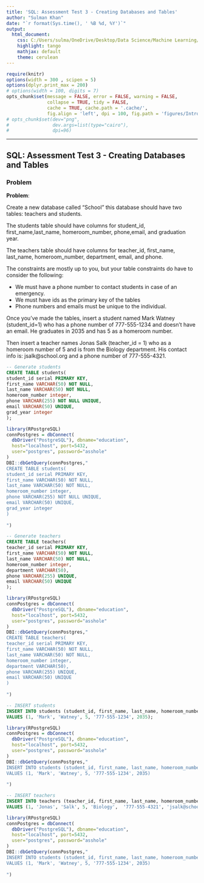 ---
title: 'SQL: Assessment Test 3 - Creating Databases and Tables'
author: "Sulman Khan"
date: "`r format(Sys.time(), ' %B %d, %Y')`"
output: 
  html_document:
    css: C:/Users/sulma/OneDrive/Desktop/Data Science/Machine Learning/gf_small_touches.css
    highlight: tango
    mathjax: default
    theme: cerulean
---

```{r setup, cache = FALSE, echo = FALSE, message = FALSE, warning = FALSE, tidy = FALSE}
require(knitr)
options(width = 300 , scipen = 5)
options(dplyr.print_max = 200)
# options(width = 100, digits = 7)
opts_chunk$set(message = FALSE, error = FALSE, warning = FALSE, 
               collapse = TRUE, tidy = FALSE,
               cache = TRUE, cache.path = '.cache/', 
               fig.align = 'left', dpi = 100, fig.path = 'figures/Introductiontotextanalytics/')
# opts_chunk$set(dev="png", 
#                dev.args=list(type="cairo"),
#                dpi=96)
```
---

## SQL: Assessment Test 3 - Creating Databases and Tables


### Problem 

**Problem**: 

Create a new database called "School" this database should have two tables: teachers and students.

The students table should have columns for student_id, first_name,last_name, homeroom_number, phone,email, and graduation year.

The teachers table should have columns for teacher_id, first_name, last_name, homeroom_number, department, email, and phone.

The constraints are mostly up to you, but your table constraints do have to consider the following:

* We must have a phone number to contact students in case of an emergency.
* We must have ids as the primary key of the tables
* Phone numbers and emails must be unique to the individual.

Once you've made the tables, insert a student named Mark Watney (student_id=1) who has a phone number of 777-555-1234 and doesn't have an email. He graduates in 2035 and has 5 as a homeroom number.

Then insert a teacher names Jonas Salk (teacher_id = 1) who as a homeroom number of 5 and is from the Biology department. His contact info is: jsalk@school.org and a phone number of 777-555-4321.





```{sql, eval = FALSE}
-- Generate students
CREATE TABLE students(
student_id serial PRIMARY KEY,
first_name VARCHAR(50) NOT NULL,
last_name VARCHAR(50) NOT NULL,
homeroom_number integer,
phone VARCHAR(255) NOT NULL UNIQUE,
email VARCHAR(50) UNIQUE,
grad_year integer
);
```

```{r, echo=FALSE, message=FALSE}
library(RPostgreSQL)
connPostgres = dbConnect(
  dbDriver("PostgreSQL"), dbname="education", 
  host="localhost", port=5432, 
  user="postgres", password="asshole"
)
DBI::dbGetQuery(connPostgres,"
CREATE TABLE students(
student_id serial PRIMARY KEY,
first_name VARCHAR(50) NOT NULL,
last_name VARCHAR(50) NOT NULL,
homeroom_number integer,
phone VARCHAR(255) NOT NULL UNIQUE,
email VARCHAR(50) UNIQUE,
grad_year integer
)
                
")
```

```{sql, eval = FALSE}
-- Generate teachers
CREATE TABLE teachers(
teacher_id serial PRIMARY KEY,
first_name VARCHAR(50) NOT NULL,
last_name VARCHAR(50) NOT NULL,
homeroom_number integer,
department VARCHAR(50),
phone VARCHAR(255) UNIQUE,
email VARCHAR(50) UNIQUE
);
```

```{r, echo=FALSE, message=FALSE}
library(RPostgreSQL)
connPostgres = dbConnect(
  dbDriver("PostgreSQL"), dbname="education", 
  host="localhost", port=5432, 
  user="postgres", password="asshole"
)
DBI::dbGetQuery(connPostgres,"
CREATE TABLE teachers(
teacher_id serial PRIMARY KEY,
first_name VARCHAR(50) NOT NULL,
last_name VARCHAR(50) NOT NULL,
homeroom_number integer,
department VARCHAR(50),
phone VARCHAR(255) UNIQUE,
email VARCHAR(50) UNIQUE
)
                
")
```



```{sql, eval = FALSE}
-- INSERT students
INSERT INTO students (student_id, first_name, last_name, homeroom_number, phone, grad_year)
VALUES (1, 'Mark', 'Watney', 5, '777-555-1234', 2035);
```

```{r, echo=FALSE, message=FALSE}
library(RPostgreSQL)
connPostgres = dbConnect(
  dbDriver("PostgreSQL"), dbname="education", 
  host="localhost", port=5432, 
  user="postgres", password="asshole"
)
DBI::dbGetQuery(connPostgres,"
INSERT INTO students (student_id, first_name, last_name, homeroom_number, phone, grad_year)
VALUES (1, 'Mark', 'Watney', 5, '777-555-1234', 2035)
                
")
```


```{sql, eval = FALSE}
-- INSERT teachers
INSERT INTO teachers (teacher_id, first_name, last_name, homeroom_number, department, phone,  email)
VALUES (1, 'Jonas', 'Salk', 5, 'Biology',  '777-555-4321', 'jsalk@school.org');
```

```{r, echo=FALSE, message=FALSE}
library(RPostgreSQL)
connPostgres = dbConnect(
  dbDriver("PostgreSQL"), dbname="education", 
  host="localhost", port=5432, 
  user="postgres", password="asshole"
)
DBI::dbGetQuery(connPostgres,"
INSERT INTO students (student_id, first_name, last_name, homeroom_number, phone, grad_year)
VALUES (1, 'Mark', 'Watney', 5, '777-555-1234', 2035)
                
")
```


